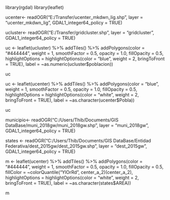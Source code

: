 
library(rgdal)
library(leaflet)



ucenter<- readOGR("E:/Transfer/ucenter_mkdwn_lig.shp",
                    layer = "ucenter_mkdwn_lig", GDAL1_integer64_policy = TRUE)

ucluster<- readOGR("E:/Transfer/gridcluster.shp",
                  layer = "gridcluster", GDAL1_integer64_policy = TRUE)


uc <- leaflet(ucluster) %>%
  addTiles() %>%
  addPolygons(color = "#444444", weight = 1, smoothFactor = 0.5,
              opacity = 1.0, fillOpacity = 0.5,
              highlightOptions = highlightOptions(color = "blue", weight = 2,
                                                  bringToFront = TRUE),  label = ~as.numeric(ucluster$poblacion))

uc


uc <- leaflet(ucenter) %>%
  addTiles() %>%
  addPolygons(color = "blue", weight = 1, smoothFactor = 0.5,
              opacity = 1.0, fillOpacity = 0.5,
                           highlightOptions = highlightOptions(color = "white", weight = 2,
                                                  bringToFront = TRUE),  label = ~as.character(ucenter$Pobla))

uc



municipio<- readOGR("C:/Users/Thib/Documents/GIS DataBase/muni_2018gw/muni_2018gw.shp",
                    layer = "muni_2018gw", GDAL1_integer64_policy = TRUE)


states <- readOGR("C:/Users/Thib/Documents/GIS DataBase/Entidad Federativa/dest_2015gw/dest_2015gw.shp",
                  layer = "dest_2015gw", GDAL1_integer64_policy = TRUE)

m <- leaflet(ucenter) %>%
  addTiles() %>%
  addPolygons(color = "#444444", weight = 1, smoothFactor = 0.5,
              opacity = 1.0, fillOpacity = 0.5,
              fillColor = ~colorQuantile("YlOrRd", center_a_2)(center_a_2),
              highlightOptions = highlightOptions(color = "white", weight = 2,
                                                  bringToFront = TRUE),  label = ~as.character(states$AREA))

m
